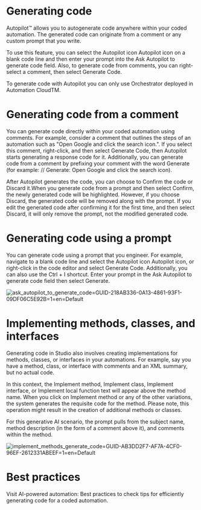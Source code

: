 ﻿# Generating code

Autopilot™ allows you to autogenerate code anywhere within your coded automation. The
            generated code can originate from a comment or any custom prompt that you write.

To use this feature, you can select the Autopilot icon Autopilot icon on a blank code line and then enter your prompt into the Ask Autopilot to
                generate code field. Also, to generate code from comments, you can right-select
            a comment, then select Generate Code.

To generate code with Autopilot you can only use Orchestrator
            deployed in Automation
      CloudTM.

# Generating code from a comment

You can generate code directly within your coded automation using comments. For
                example, consider a comment that outlines the steps of an automation such as "Open
                Google and click the search icon.". If you select this comment, right-click, and
                then select Generate Code, then Autopilot starts generating a response code
                for it. Additionally, you can generate code from a comment by prefixing your comment
                with the word Generate (for example: // Generate:
                    Open Google and click the search icon).

After Autopilot generates the code, you can choose to Confirm the code or
                    Discard it.When you generate code from a
                    prompt and then select Confirm, the newly generated code will be
                    highlighted. However, if you choose Discard, the generated code will be
                    removed along with the prompt. If you edit the generated code after confirming
                    it for the first time, and then select Discard, it will only remove the
                    prompt, not the modified generated code.

# Generating code using a prompt

You can generate code using a prompt that you engineer. For example, navigate to a
                blank code line and select the Autopilot icon Autopilot icon, or right-click in the code editor and select Generate Code.
                Additionally, you can also use the Ctrl + I shortcut. Enter your
                prompt in the Ask Autopilot to generate code field then select
                    Generate.

![ask_autopilot_to_generate_code=GUID-218AB336-0A13-4861-93F1-09DF06C5E92B=1=en=Default](/images/ask_autopilot_to_generate_code=GUID-218AB336-0A13-4861-93F1-09DF06C5E92B=1=en=Default.png)

# Implementing methods, classes, and interfaces

Generating code in Studio also involves creating implementations for methods,
                classes, or interfaces in your automations. For example, say you have a method,
                class, or interface with comments and an XML summary, but no actual code.

In this context, the Implement method, Implement class, Implement
                    interface, or Implement local function text will appear above the
                method name. When you click on Implement method or any of the other
                variations, the system generates the requisite code for the method. Please note,
                this operation might result in the creation of additional methods or classes.

For this generative AI scenario, the prompt pulls from the subject name, method
                description (in the form of a comment above it), and comments within the method.

![implement_methods_generate_code=GUID-AB3DD2F7-AF7A-4CF0-96EF-2612331ABEEF=1=en=Default](/images/implement_methods_generate_code=GUID-AB3DD2F7-AF7A-4CF0-96EF-2612331ABEEF=1=en=Default.png)

# Best practices

Visit AI-powered automation: Best practices to
                check tips for efficiently generating code for a coded automation.
